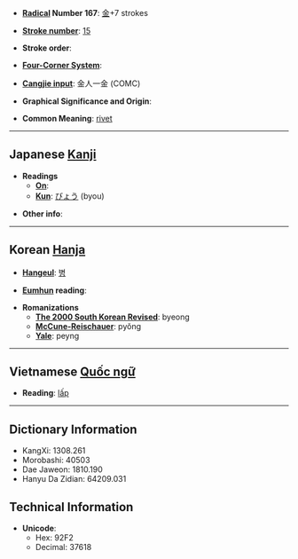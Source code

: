 * '''[[Wiktionary:Chinese radical index| Radical]] Number 167''': [[Wiktionary:Chinese radical index 金|金]]+7 strokes

* '''[[Wiktionary:Chinese total strokes index|Stroke number]]''': [[Wiktionary:Chinese total strokes index 15|15]]

* '''Stroke order''': 

* '''[[Wiktionary:Chinese four corner index|Four-Corner System]]''': 

* '''[[Wiktionary:Chinese Cangjie index|Cangjie input]]''': 金人一金 (COMC)

* '''Graphical Significance and Origin''': 

* '''Common Meaning''': [[rivet]]

----

== Japanese [[Kanji]] ==

* '''Readings'''
** '''[[On]]''': 
** '''[[Kun]]''': [[びょう]] (byou)

* '''Other info''':  

----

== Korean [[Hanja]] ==

* '''[[Hangeul]]''': [[병]]

* '''[[Eumhun]] reading''': 

* '''Romanizations'''
** '''[[The 2000 South Korean Revised Romanization|The 2000 South Korean Revised]]''': byeong
** '''[[McCune-Reischauer]]''': pyŏng
** '''[[Yale]]''': peyng


----

== Vietnamese [[Quốc ngữ]] ==

* '''Reading''': [[lấp]]

----

== Dictionary Information ==

* KangXi: 1308.261
* Morobashi: 40503
* Dae Jaweon: 1810.190
* Hanyu Da Zidian: 64209.031

== Technical Information ==

* '''Unicode''':
** Hex: 92F2
** Decimal: 37618